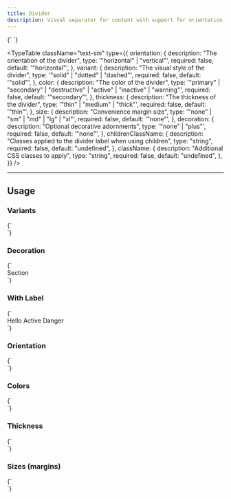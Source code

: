 ```yaml
---
title: Divider
description: Visual separator for content with support for orientation, variants, thickness, colors and decorations.
---
```


<LiveComponent language="tsx">
{`

  <Divider />
`}
</LiveComponent>

<TypeTable
  className="text-sm"
  type={{
    orientation: {
      description: "The orientation of the divider",
      type: '"horizontal" | "vertical"',
      required: false,
      default: '"horizontal"',
    },
    variant: {
      description: "The visual style of the divider",
      type: '"solid" | "dotted" | "dashed"',
      required: false,
      default: '"solid"',
    },
    color: {
      description: "The color of the divider",
      type: '"primary" | "secondary" | "destructive" | "active" | "inactive" | "warning"',
      required: false,
      default: '"secondary"',
    },
    thickness: {
      description: "The thickness of the divider",
      type: '"thin" | "medium" | "thick"',
      required: false,
      default: '"thin"',
    },
    size: {
      description: "Convenience margin size",
      type: '"none" | "sm" | "md" | "lg" | "xl"',
      required: false,
      default: '"none"',
    },
    decoration: {
      description: "Optional decorative adornments",
      type: '"none" | "plus"',
      required: false,
      default: '"none"',
    },
    childrenClassName: {
      description: "Classes applied to the divider label when using children",
      type: "string",
      required: false,
      default: "undefined",
    },
    className: {
      description: "Additional CSS classes to apply",
      type: "string",
      required: false,
      default: "undefined",
    },
  }}
/>

---

## Usage

### Variants

<LiveComponent language="tsx">
{`

  <div className="flex flex-col gap-6 w-full">
    <Divider color="primary" />
    <Divider variant="dotted" color="primary" />
    <Divider variant="dashed" color="primary" />
  </div>
`}
</LiveComponent>

### Decoration

<LiveComponent language="tsx">
{`

  <div className="flex flex-col gap-6 w-full">
    <Divider decoration="plus" />
    <Divider decoration="plus">Section</Divider>
  </div>
`}
</LiveComponent>

### With Label

<LiveComponent language="tsx">
{`

  <div className="flex flex-col gap-6 w-full">
    <Divider>Hello</Divider>
    <Divider color="active">Active</Divider>
    <Divider variant="dashed" color="destructive">Danger</Divider>
  </div>
`}
</LiveComponent>

### Orientation

<LiveComponent language="tsx">
{`

  <div className="flex flex-row gap-6 items-stretch h-24">
    <Card className="flex-1">
      <CardContent className="h-full">
        <Divider orientation="vertical" color="primary" />
      </CardContent>
    </Card>
     <Card className="flex-1">
      <CardContent className="h-full">
        <Divider orientation="vertical" color="primary" decoration="plus" />
      </CardContent>
    </Card>
  </div>
`}
</LiveComponent>

### Colors

<LiveComponent language="tsx">
{`

  <div className="flex flex-col gap-4 w-full">
    <Divider color="secondary" />
    <Divider color="primary" />
    <Divider color="destructive" />
    <Divider color="warning" />
    <Divider color="active" />
    <Divider color="inactive" />
  </div>
`}
</LiveComponent>

### Thickness

<LiveComponent language="tsx">
{`

  <div className="flex flex-col gap-4 w-full">
    <Divider thickness="thin" />
    <Divider thickness="medium" />
    <Divider thickness="thick" />
  </div>
`}
</LiveComponent>

### Sizes (margins)

<LiveComponent language="tsx">
{`

  <div className="flex flex-col gap-4 w-full">
    <Divider size="sm" color="primary" />
    <Divider size="md" color="primary" />
    <Divider size="lg" color="primary" />
    <Divider size="xl" color="primary" />
  </div>
`}
</LiveComponent>
